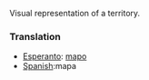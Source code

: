 Visual representation of a territory.

===Translation===

*[[Esperanto]]: [[mapo]]
*[[Spanish]]:mapa
